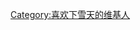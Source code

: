 {{Userbox |border-c=#ccc |border-s=2 |id-c=#ddd |id-s=12 |id-fc=#000 |info-c=#fff |info-s=12 |info-fc=|id=[[File:Snow Scene at Shipka Pass 1.JPG|60px]] |info=<div class="center">这个用户喜欢[[雪|<span style="color:#8c8c8c">'''下雪天'''</span>]]</div>}}
[[Category:喜欢下雪天的维基人]]